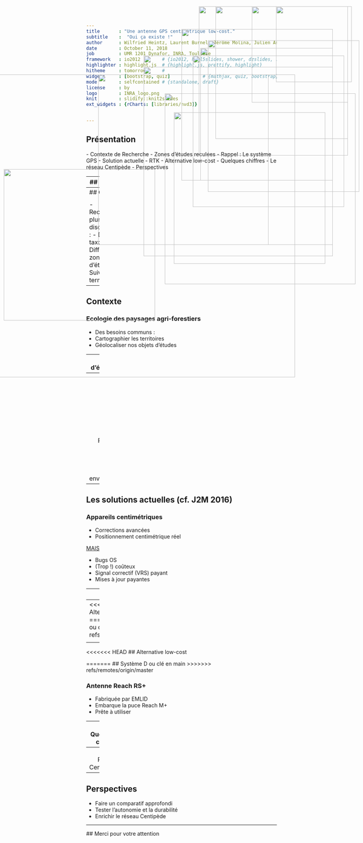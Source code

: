 ```yaml
---
title       : "Une antenne GPS centimétrique low-cost."
subtitle    :  "Oui ça existe !"
author      : Wilfried Heintz, Laurent Burnel, Jérôme Molina, Julien Ancelin
date        : October 11, 2018
job         : UMR 1201 Dynafor, INRA, Toulouse
framework   : io2012        # {io2012, html5slides, shower, dzslides, ...}
highlighter : highlight.js  # {highlight.js, prettify, highlight}
hitheme     : tomorrow      #   
widgets     : [bootstrap, quiz]            # {mathjax, quiz, bootstrap}
mode        : selfcontained # {standalone, draft}
license     : by
logo        : INRA_logo.png
knit        : slidify::knit2slides
ext_widgets : {rCharts: [libraries/nvd3]}


--- 
```

## Présentation
<img style="position: absolute; top:80px; right: 80px; border: 0; width:400px;" src="assets/img/rover.jpg">
- Contexte de Recherche
- Zones d'études reculées
- Rappel : Le système GPS
- Solution actuelle 
- RTK
- Alternative low-cost
- Quelques chiffres
- Le réseau Centipède
- Perspectives


--- 
## Contexte
<img style="position: absolute; top: 20px; right: 30px; border: 0; width:200px;" src="assets/img/Dynafor.jpg">
<img style="position: absolute; top: 200px; right: 180px; border: 0; width:800px;" src="assets/img/villelongue.jpg">
<h3>Ecologie des paysages agri-forestiers</h3>



--- 
## Contexte
<img style="position: absolute; top: 150px; right: 50px; border: 0; width:400px;" src="assets/img/taxons.png">
<img style="position: absolute; top: 450px; right: 550px; border: 0; width:400px;" src="assets/img/zone.png">

<h3>Ecologie des paysages agri-forestiers</h3>

 - Recherches pluri-disciplinaires :
  - Différents taxons
  - Différentes zones d'études
  - Suivis à long terme


--- 
## Contexte
<img style="position: absolute; top: 300px; right: 100px; border: 0; width:400px;" src="assets/img/carto.jpg">

<h3>Ecologie des paysages agri-forestiers</h3>

 - Des besoins communs :
  - Cartographier les territoires
  - Géolocaliser nos objets d'études

--- 
## Des zones d'études reculées
<img style="position: absolute; top: 130px; right: 80px; border: 0; width:350px;" src="assets/img/burat.jpg">
<h3>Géolocalisation difficile</h3>

 - Fortes pentes
 - Orientations défavorables
 - Couvert forestier très dense
 - Zones rocheuses 
 - Signal GSM rare ou absent


--- 
## Rappel : Le système GPS
<img style="position: absolute; top: 180px; right: 80px; border: 0; width:500px;" src="assets/img/sat.gif">
<h3>Global Positionning System</h3>

 - Calcul de différence de phase avec satellite
<br/>(1 μs <=> 300m d'écart !)
 - Précision de 5 à 15m
 - ... Dépendante du matériel
 - ... Et des conditions environnementales

--- 
## Les solutions actuelles (cf. J2M 2016)
<img style="position: absolute; top:110px; right: 10px; border: 0; width:400px;" src="assets/img/trimbleGeo7x.png">
<h3>Appareils centimétriques</h3>
 - Corrections avancées
 - Positionnement centimétrique réel

<u>MAIS</u>

 - Bugs OS
 - (Trop !) coûteux
 - Signal correctif (VRS) payant
 - Mises à jour payantes


--- 
## RTK

<img style="position: absolute; top:20px; right: 40px; border: 0; width:94px;" src="assets/img/rtklib.jpeg">
<img style="position: absolute; top:220px; right: 10px; border: 0; width:520px;" src="assets/img/Principe_RTK.png">
<h3>Puce RTK</h3>
 - Librairie RTKLib
 - Principe Real Time Kinematic
 - Calcul de différence sur phase porteuse 
 - ==> Position centimétrique

--- 
<<<<<<< HEAD
## Alternative low-cost
=======
## Système D ou clé en main
<img style="position: absolute; top:20px; right: 40px; border: 0; width:350px;" src="assets/img/base.png">
>>>>>>> refs/remotes/origin/master


<h3>Antenne autonome "maison"</h3>
 - Fabriquée par Julien Ancelin (INRA)
 - Basée sur puce Reach RTK Emlid
 - Interfacée sur tablette ou smartphone 
 - Envoi du signal corrigé par radio


--- 
<<<<<<< HEAD
## Alternative low-cost

=======
## Système D ou clé en main
<img style="position: absolute; top: 150px; right: 80px; border: 0; width:500px;" src="assets/img/reachrs.png">
>>>>>>> refs/remotes/origin/master

<h3>Antenne Reach RS+</h3>
 - Fabriquée par EMLID
 - Embarque la puce Reach M+
 - Prête à utiliser


--- 
## Quelques chiffres
<img style="position: absolute; top:20px; right: 40px; border: 0; width:394px;" src="assets/img/porte-monnaie.jpg">

<h3>GPS centimétrique</h3>
 -  ~ 15000 €

<h3>Signal corrigé</h3>
 -  ~ 2000 € / an
 
<h3>Reach M+</h3>
 -  ~ 250 $

<h3>Reach RS+</h3>
 -  ~ 800 $


--- 
## Réseau Centipède
<img style="position: absolute; top:20px; right: 40px; border: 0; width:254px;" src="assets/img/centipede.jpeg">
<img style="position: absolute; top:250px; right: 20px; border: 0; width:504px;" src="assets/img/reseau_centipede.png">
<h3>Réseau d'antennes ouvertes</h3>
 - Mis en oeuvre par J. Ancelin
 - Réseau d'antennes autonomes
 - Signal corrigé "centralisé"
 - ... Puis renvoyé en http
 - projet d'extension en Occitanie
 

--- 
## Perspectives

 - Faire un comparatif approfondi
 - Tester l'autonomie et la durabilité
 - Enrichir le réseau Centipède

--- 
<img style="position: absolute; top: 200px; right: 250px; border: 0; width:450px;" src="assets/img/gps-wrong.jpg">
## Merci pour votre attention



